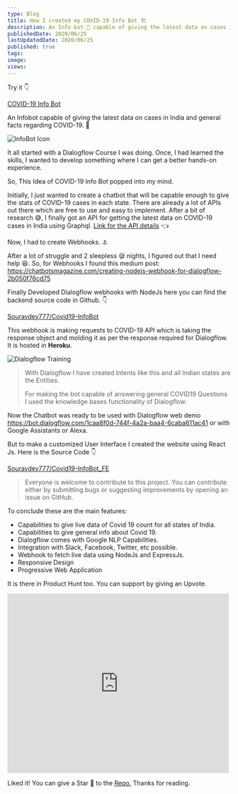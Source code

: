 ```yaml
---
type: Blog
title: How I created my COVID-19 Info Bot 🏗️
description: An Info bot 🤖 capable of giving the latest data on cases in India and general facts regarding COVID-19. 🙌
publishedDate: 2020/06/25
lastUpdatedDate: 2020/06/25
published: true
tags:
image:
views:
---
```


Try it 👇

[COVID-19 Info Bot](https://souravdey777.github.io/Covid19-InfoBot_FE/)

<YouTubeEmbed slugHash="mMmjEh71ZeY" portraitMode />

An Infobot capable of giving the latest data on cases in India and general facts regarding COVID-19. 🙌

![InfoBot Icon](https://miro.medium.com/v2/resize:fit:960/1*rgbKP0FIZHHdIiytlnn53Q.gif)

It all started with a Dialogflow Course I was doing. Once, I had learned the skills, I wanted to develop something where I can get a better hands-on experience.

So, This Idea of COVID-19 Info Bot popped into my mind.

Initially, I just wanted to create a chatbot that will be capable enough to give the stats of COVID-19 cases in each state. There are already a lot of APIs out there which are free to use and easy to implement. After a bit of research 😅, I finally got an API for getting the latest data on COVID-19 cases in India using Graphql.
[Link for the API details](https://github.com/COVID19-SARS-CoV-2/web-covid-api/blob/master/india_apis.md) 👈

Now, I had to create Webhooks. ⚓️

After a lot of struggle and 2 sleepless 😪 nights, I figured out that I need help 😆. So, for Webhooks I found this medium post:\
https://chatbotsmagazine.com/creating-nodejs-webhook-for-dialogflow-2b050f76cd75

Finally Developed Dialogflow webhooks with NodeJs here you can find the backend source code in Github. 👇

[Souravdey777/Covid19-InfoBot](https://github.com/Souravdey777/Covid19-InfoBot)

This webhook is making requests to COVID-19 API which is taking the response object and molding it as per the response required for Dialogflow. It is hosted in **Heroku**.

![Dialogflow Training](https://miro.medium.com/v2/resize:fit:1318/format:webp/1*LMZf8D6GnXHhu8uSMgrR8g.png)

> With Dialogflow I have created Intents like this and all Indian states are the Entities.
>
> For making the bot capable of answering general COVID19 Questions I used the knowledge bases functionality of Dialogflow.

Now the Chatbot was ready to be used with Dialogflow web demo https://bot.dialogflow.com/1caa8f0d-744f-4a2a-baa4-6caba611ac41 or with Google Assistants or Alexa.

But to make a customized User Interface I created the website using React Js. Here is the Source Code 👇

[Souravdey777/Covid19-InfoBot_FE](https://github.com/Souravdey777/Covid19-InfoBot_FE)

> Everyone is welcome to contribute to this project. You can contribute either by submitting bugs or suggesting improvements by opening an issue on GitHub.

To conclude these are the main features:

- Capabilities to give live data of Covid 19 count for all states of India.
- Capabilities to give general info about Covid 19.
- Dialogflow comes with Google NLP Capabilities.
- Integration with Slack, Facebook, Twitter, etc possible.
- Webhook to fetch live data using NodeJs and ExpressJs.
- Responsive Design
- Progressive Web Application

It is there in Product Hunt too. You can support by giving an Upvote.

<iframe
  style={{ border: "none", width: "100%" }}
  src="https://cards.producthunt.com/cards/posts/208220?v=1"
  width="500"
  height="405"
  frameborder="0"
  scrolling="no"
  allowfullscreen
></iframe>

Liked it! You can give a Star 🌟 to the [Repo.](https://github.com/Souravdey777/Covid19-InfoBot_FE) Thanks for reading.
